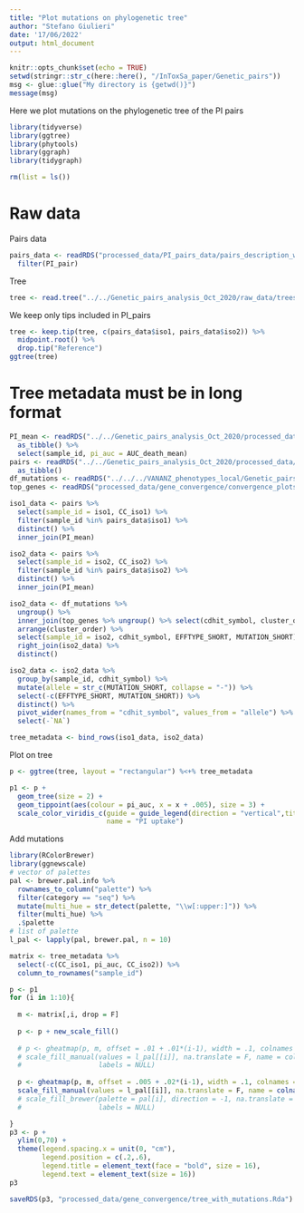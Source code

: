 ```yaml
---
title: "Plot mutations on phylogenetic tree"
author: "Stefano Giulieri"
date: '17/06/2022'
output: html_document
---
```


```r
knitr::opts_chunk$set(echo = TRUE)
setwd(stringr::str_c(here::here(), "/InToxSa_paper/Genetic_pairs"))
msg <- glue::glue("My directory is {getwd()}")
message(msg)
```

Here we plot mutations on the phylogenetic tree of the PI pairs

```r
library(tidyverse)
library(ggtree)
library(phytools)
library(ggraph)
library(tidygraph)

rm(list = ls())
```

# Raw data

Pairs data

```r
pairs_data <- readRDS("processed_data/PI_pairs_data/pairs_description_with_phylo_dataframe.Rda") %>%
  filter(PI_pair)
```

Tree

```r
tree <- read.tree("../../Genetic_pairs_analysis_Oct_2020/raw_data/trees/all_snippy_BPH2947/iqtree.treefile")
```

We keep only tips included in PI_pairs

```r
tree <- keep.tip(tree, c(pairs_data$iso1, pairs_data$iso2)) %>%
  midpoint.root() %>%
  drop.tip("Reference")
ggtree(tree)
```

# Tree metadata must be in long format

```r
PI_mean <- readRDS("../../Genetic_pairs_analysis_Oct_2020/processed_data/PI/dataframes/parameters/PI_sample_parameters.Rda") %>%
  as_tibble() %>%
  select(sample_id, pi_auc = AUC_death_mean)
pairs <- readRDS("../../Genetic_pairs_analysis_Oct_2020/processed_data/snippy/df_all_pairs_distances_metadata.Rda") %>%
  as_tibble() 
df_mutations <- readRDS("../../../VANANZ_phenotypes_local/Genetic_pairs_analysis_Oct_2020/processed_data/convergence/PI/df_PI_convergent_genes.Rda") 
top_genes <- readRDS("processed_data/gene_convergence/convergence_plots.Rda")[[1]]$data

iso1_data <- pairs %>%
  select(sample_id = iso1, CC_iso1) %>%
  filter(sample_id %in% pairs_data$iso1) %>%
  distinct() %>%
  inner_join(PI_mean) 

iso2_data <- pairs %>%
  select(sample_id = iso2, CC_iso2) %>%
  filter(sample_id %in% pairs_data$iso2) %>%
  distinct() %>%
  inner_join(PI_mean) 

iso2_data <- df_mutations %>%
  ungroup() %>%
  inner_join(top_genes %>% ungroup() %>% select(cdhit_symbol, cluster_order)) %>%
  arrange(cluster_order) %>%
  select(sample_id = iso2, cdhit_symbol, EFFTYPE_SHORT, MUTATION_SHORT) %>%
  right_join(iso2_data) %>%
  distinct()

iso2_data <- iso2_data %>%
  group_by(sample_id, cdhit_symbol) %>%
  mutate(allele = str_c(MUTATION_SHORT, collapse = "-")) %>%
  select(-c(EFFTYPE_SHORT, MUTATION_SHORT)) %>%
  distinct() %>%
  pivot_wider(names_from = "cdhit_symbol", values_from = "allele") %>%
  select(-`NA`)

tree_metadata <- bind_rows(iso1_data, iso2_data)
```

Plot on tree

```r
p <- ggtree(tree, layout = "rectangular") %<+% tree_metadata

p1 <- p +
  geom_tree(size = 2) +
  geom_tippoint(aes(colour = pi_auc, x = x + .005), size = 3) +
  scale_color_viridis_c(guide = guide_legend(direction = "vertical",title.position = "top"),
                        name = "PI uptake")


```

Add mutations

```r
library(RColorBrewer)
library(ggnewscale)
# vector of palettes
pal <- brewer.pal.info %>%
  rownames_to_column("palette") %>%
  filter(category == "seq") %>%
  mutate(multi_hue = str_detect(palette, "\\w[:upper:]")) %>%
  filter(multi_hue) %>%
  .$palette
# list of palette 
l_pal <- lapply(pal, brewer.pal, n = 10)

matrix <- tree_metadata %>%
  select(-c(CC_iso1, pi_auc, CC_iso2)) %>%
  column_to_rownames("sample_id")

p <- p1
for (i in 1:10){
  
  m <- matrix[,i, drop = F]
  
  p <- p + new_scale_fill()
  
  # p <- gheatmap(p, m, offset = .01 + .01*(i-1), width = .1, colnames = F, color = NA) +
  # scale_fill_manual(values = l_pal[[i]], na.translate = F, name = colnames(matrix)[i], guide = guide_legend(order = i+1, direction = "horizontal", nrow = 1, title.position = "top"),
  #                   labels = NULL)
   
  p <- gheatmap(p, m, offset = .005 + .02*(i-1), width = .1, colnames = T, color = NA, colnames_position = "top", colnames_angle = 90, colnames_offset_y = 5, hjust = 0) +
  scale_fill_manual(values = l_pal[[i]], na.translate = F, name = colnames(matrix)[i], guide = "none")
  # scale_fill_brewer(palette = pal[i], direction = -1, na.translate = F, name = colnames(matrix)[i], guide = guide_legend(order = i+1, direction = "horizontal", nrow = 1, title.position = "top"),
  #                   labels = NULL)

}
p3 <- p +
  ylim(0,70) +
  theme(legend.spacing.x = unit(0, "cm"),
        legend.position = c(.2,.6),
        legend.title = element_text(face = "bold", size = 16),
        legend.text = element_text(size = 16))
p3

saveRDS(p3, "processed_data/gene_convergence/tree_with_mutations.Rda")
```


